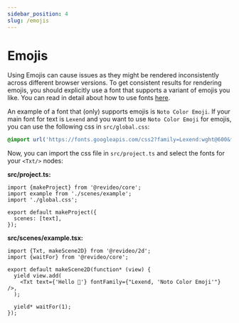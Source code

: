 ```yaml
---
sidebar_position: 4
slug: /emojis
---
```


# Emojis

Using Emojis can cause issues as they might be rendered inconsistently across
different browser versions. To get consistent results for rendering emojis, you
should explicitly use a font that supports a variant of emojis you like. You can
read in detail about how to use fonts [here](/custom-font).

An example of a font that (only) supports emojis is `Noto Color Emoji`. If your
main font for text is `Lexend` and you want to use `Noto Color Emoji` for
emojis, you can use the following css in `src/global.css`:

```css
@import url('https://fonts.googleapis.com/css2?family=Lexend:wght@600&family=Noto+Color+Emoji&display=swap');
```

Now, you can import the css file in `src/project.ts` and select the fonts for
your `<Txt/>` nodes:

**src/project.ts:**

```tsx
import {makeProject} from '@revideo/core';
import example from './scenes/example';
import './global.css';

export default makeProject({
  scenes: [text],
});
```

**src/scenes/example.tsx:**

```tsx
import {Txt, makeScene2D} from '@revideo/2d';
import {waitFor} from '@revideo/core';

export default makeScene2D(function* (view) {
  yield view.add(
    <Txt text={'Hello 🚀'} fontFamily={"Lexend, 'Noto Color Emoji'"} />,
  );

  yield* waitFor(1);
});
```
